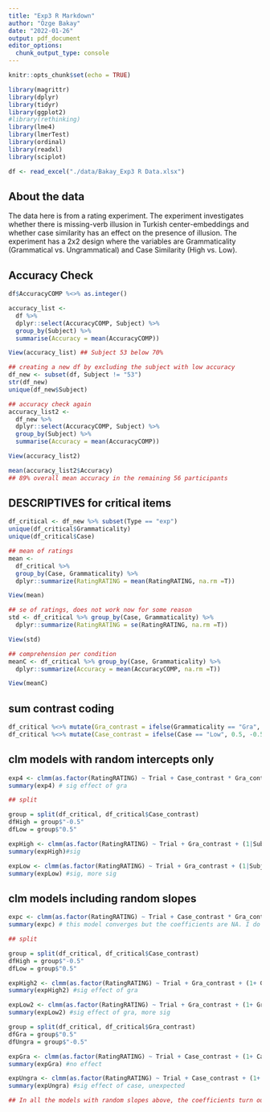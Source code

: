 ```yaml
---
title: "Exp3 R Markdown"
author: "Özge Bakay"
date: "2022-01-26"
output: pdf_document
editor_options: 
  chunk_output_type: console
---
```


```r
knitr::opts_chunk$set(echo = TRUE)
```

```r
library(magrittr)
library(dplyr)
library(tidyr)
library(ggplot2)
#library(rethinking)
library(lme4)
library(lmerTest)
library(ordinal)
library(readxl)
library(sciplot)

df <- read_excel("./data/Bakay_Exp3 R Data.xlsx")
```

## About the data

The data here is from a rating experiment. The experiment investigates whether there is missing-verb illusion in Turkish center-embeddings and whether case similarity has an effect on the presence of illusion. The experiment has a 2x2 design where the variables are Grammaticality (Grammatical vs. Ungrammatical) and Case Similarity (High vs. Low). 

## Accuracy Check

```r
df$AccuracyCOMP %<>% as.integer()

accuracy_list <- 
  df %>% 
  dplyr::select(AccuracyCOMP, Subject) %>% 
  group_by(Subject) %>% 
  summarise(Accuracy = mean(AccuracyCOMP))

View(accuracy_list) ## Subject 53 below 70%

## creating a new df by excluding the subject with low accuracy
df_new <- subset(df, Subject != "53")
str(df_new)
unique(df_new$Subject)

## accuracy check again
accuracy_list2 <- 
  df_new %>% 
  dplyr::select(AccuracyCOMP, Subject) %>% 
  group_by(Subject) %>% 
  summarise(Accuracy = mean(AccuracyCOMP))

View(accuracy_list2)

mean(accuracy_list2$Accuracy) 
## 89% overall mean accuracy in the remaining 56 participants

```

## DESCRIPTIVES for critical items

```r
df_critical <- df_new %>% subset(Type == "exp")
unique(df_critical$Grammaticality)
unique(df_critical$Case)

## mean of ratings
mean <- 
  df_critical %>% 
  group_by(Case, Grammaticality) %>% 
  dplyr::summarize(RatingRATING = mean(RatingRATING, na.rm =T))

View(mean)

## se of ratings, does not work now for some reason
std <- df_critical %>% group_by(Case, Grammaticality) %>% 
  dplyr::summarize(RatingRATING = se(RatingRATING, na.rm =T))

View(std) 

## comprehension per condition
meanC <- df_critical %>% group_by(Case, Grammaticality) %>% 
  dplyr::summarize(Accuracy = mean(AccuracyCOMP, na.rm =T))

View(meanC)

```

## sum contrast coding

```r
df_critical %<>% mutate(Gra_contrast = ifelse(Grammaticality == "Gra", 0.5, -0.5))
df_critical %<>% mutate(Case_contrast = ifelse(Case == "Low", 0.5, -0.5))

```

## clm models with random intercepts only

```r
exp4 <- clmm(as.factor(RatingRATING) ~ Trial + Case_contrast * Gra_contrast + (1|Subject) + (1|Item), data=df_critical)
summary(exp4) # sig effect of gra

## split

group = split(df_critical, df_critical$Case_contrast)
dfHigh = group$"-0.5"
dfLow = group$"0.5"

expHigh <- clmm(as.factor(RatingRATING) ~ Trial + Gra_contrast + (1|Subject) + (1|Item), data=dfHigh)
summary(expHigh)#sig

expLow <- clmm(as.factor(RatingRATING) ~ Trial + Gra_contrast + (1|Subject) + (1|Item), data=dfLow)
summary(expLow) #sig, more sig

```

## clm models including random slopes

```r
expc <- clmm(as.factor(RatingRATING) ~ Trial + Case_contrast * Gra_contrast + (1+ Case_contrast * Gra_contrast|Subject)+(1+ Case_contrast * Gra_contrast|Item), data=df_critical)
summary(expc) # this model converges but the coefficients are NA. I do not know if we can trust this model.

## split

group = split(df_critical, df_critical$Case_contrast)
dfHigh = group$"-0.5"
dfLow = group$"0.5"

expHigh2 <- clmm(as.factor(RatingRATING) ~ Trial + Gra_contrast + (1+ Gra_contrast |Subject)+(1+ Gra_contrast |Item), data=dfHigh)
summary(expHigh2) #sig effect of gra

expLow2 <- clmm(as.factor(RatingRATING) ~ Trial + Gra_contrast + (1+ Gra_contrast |Subject)+(1+ Gra_contrast |Item), data=dfLow)
summary(expLow2) #sig effect of gra, more sig

group = split(df_critical, df_critical$Gra_contrast)
dfGra = group$"0.5"
dfUngra = group$"-0.5"

expGra <- clmm(as.factor(RatingRATING) ~ Trial + Case_contrast + (1+ Case_contrast |Subject)+(1+ Case_contrast |Item), data=dfGra)
summary(expGra) #no effect

expUngra <- clmm(as.factor(RatingRATING) ~ Trial + Case_contrast + (1+ Case_contrast |Subject)+(1+ Case_contrast |Item), data=dfUngra)
summary(expUngra) #sig effect of case, unexpected

## In all the models with random slopes above, the coefficients turn out to be NA.
```